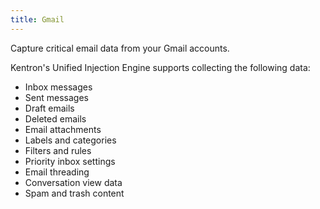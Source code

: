 ```yaml
---
title: Gmail
---
```


Capture critical email data from your Gmail accounts.


Kentron's Unified Injection Engine supports collecting the following data:

- Inbox messages
- Sent messages
- Draft emails
- Deleted emails
- Email attachments
- Labels and categories
- Filters and rules
- Priority inbox settings
- Email threading
- Conversation view data
- Spam and trash content

